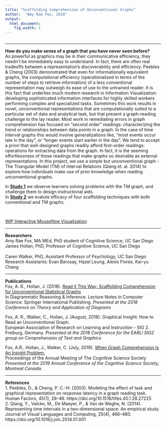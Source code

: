 ```yaml
---
title: "Scaffolding Comprehension of Unconventional Graphs"
author:  "Amy Rae Fox, 2018"
output:
  html_document:
    fig_width: 1
---
```

```r

```

----

**How do you make sense of a graph that you have never seen before?**   
As powerful as graphics may be in their communicative efficiency, they needn’t be immediately easy to understand. In fact, there are often real tradeoffs between a representation’s discoverability and efficiency. Peebles & Cheng (2003) demonstrated that even for informationally equivalent graphs, the computational efficiency (operationalized in terms of the number of steps to retrieve information) of a less conventional representation may outweigh its ease of use to the untrained reader.  It is this fact that underlies much modern research in Information Visualization: developing sophisticated information interfaces for highly skilled workers performing complex and specialized tasks.  Sometimes this work results in novel, unconventional representations that are computationally suited to a particular set of data and analytical task, but that present a graph-reading challenge to the lay reader.  Most work in remediating errors in graph comprehension has focused on “second order” readings: characterizing the trend or relationships between data points in a graph. In the case of time interval graphs this would involve generalizations like, “most events occur late in the day”, or “longer events start earlier in the day”. We tend to accept a priori that well-designed graphs readily afford first-order readings: operations for extracting data from the graph. In fact, it is the seeming effortlessness of these readings that make graphs so desirable as external representations. In this project, we use a simple but unconventional graph - The Triangular Model (TM) of Interval Relations (Qiang et. al. 2014)  to explore how individuals make use of prior knowledge when reading unconventional graphs.  


In <a href="Study1.html">**Study 1**</a> we observe learners solving problems with the TM graph, and challenge them to design instructional aids.    
In <a href="Study2.html">**Study 2**</a> we evalute efficacy of four scaffolding techniques with both conventional and TM graphs.    

<br> 

<a target="_blank" href="S3_itemAnalysis/index.html">WIP Interactive Mouseflow Visualization</a>


----

**Researchers**   
Amy Rae Fox, MA MEd, PhD student of Cognitive Science, UC San Diego
<br>
James Hollan, PhD, Professor of Cognitive Science, UC San Diego   
<br>
Caren Walker, PhD, Assistant Professor of Psychology, UC San Diego
<br>
Research Assistants: Evan Barosay, Hazel Leung, Alexis Flores, Kai-yu Chang

----   

**Publications**
<br>
Fox, A. R., Hollan, J. (2018). <a href="static/pubs/2018_DIAG_Fox.pdf" target="_blank">Read it This Way: Scaffolding Comprehension for Unconventional Statistical Graphs</a> <br>
In Diagrammatic Reasoning & Inference. Lecture Notes in Computer Science: Springer International Publishing. *Presented at the 2018 Conference on Theory and Application of Diagrams*

Fox, A. R., Walker, C., Hollan, J. (August, 2018). Graphical Insight: How to Read an Unconventional Graph. <br>
European Association of Research on Learning and Instruction - SIG 2. Freiburg, Germany.
*Presented at the 2018 Conference for the EARLI SIG2 group on Comprehension of Text and Graphics*
   
Fox, A.R., Hollan, J., Walker, C. (July, 2019). <a href="static/pubs/2019_COGS_Fox.pdf" target="_blank">When Graph Comprehension Is An Insight Problem.</a> <br>
Proceedings of the Annual Meeting of The Cognitive Science Society	
*Presented at the 2019 Annual Conference of the Cognitive Science Society, Montreal Canada.*

   

----   

**References**   
1. Peebles, D., & Cheng, P. C.-H. (2003). Modeling the effect of task and graphical representation on response latency in a graph reading task. Human Factors, 45(1), 28–46. https://doi.org/10.1518/hfes.45.1.28.27225   
2. Qiang, Y., Valcke, M., De Maeyer, P., & Van de Weghe, N. (2014). Representing time intervals in a two-dimensional space: An empirical study. Journal of Visual Languages and Computing, 25(4), 466–480. https://doi.org/10.1016/j.jvlc.2014.01.001   

